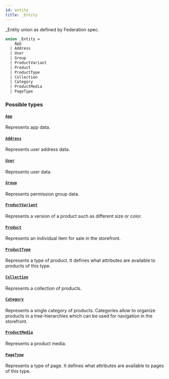 ```yaml
---
id: entity
title: _Entity
---
```


\_Entity union as defined by Federation spec.

```graphql
union _Entity =
    App
  | Address
  | User
  | Group
  | ProductVariant
  | Product
  | ProductType
  | Collection
  | Category
  | ProductMedia
  | PageType
```

### Possible types

#### [`App`](../../../developer/api-reference/objects/app)

Represents app data.

#### [`Address`](../../../developer/api-reference/objects/address)

Represents user address data.

#### [`User`](../../../developer/api-reference/objects/user)

Represents user data.

#### [`Group`](../../../developer/api-reference/objects/group)

Represents permission group data.

#### [`ProductVariant`](../../../developer/api-reference/objects/product-variant)

Represents a version of a product such as different size or color.

#### [`Product`](../../../developer/api-reference/objects/product)

Represents an individual item for sale in the storefront.

#### [`ProductType`](../../../developer/api-reference/objects/product-type)

Represents a type of product. It defines what attributes are available to products of this type.

#### [`Collection`](../../../developer/api-reference/objects/collection)

Represents a collection of products.

#### [`Category`](../../../developer/api-reference/objects/category)

Represents a single category of products. Categories allow to organize products in a tree-hierarchies which can be used for navigation in the storefront.

#### [`ProductMedia`](../../../developer/api-reference/objects/product-media)

Represents a product media.

#### [`PageType`](../../../developer/api-reference/objects/page-type)

Represents a type of page. It defines what attributes are available to pages of this type.
